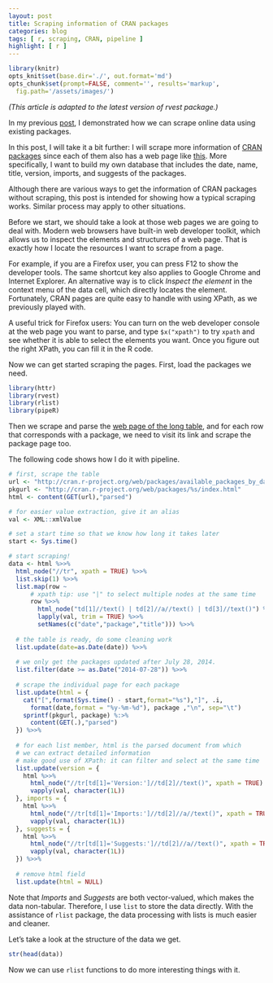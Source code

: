 ```yaml
---
layout: post
title: Scraping information of CRAN packages
categories: blog
tags: [ r, scraping, CRAN, pipeline ]
highlight: [ r ]
---
```


```r
library(knitr)
opts_knit$set(base.dir='./', out.format='md')
opts_chunk$set(prompt=FALSE, comment='', results='markup',
  fig.path='/assets/images/')
```

*(This article is adapted to the latest version of rvest package.)*

In my previous [post](http://renkun.me/blog/2014/07/25/what-are-the-most-popular-keywords-of-cran-packages.html), I demonstrated how we can scrape online data using existing packages. 

In this post, I will take it a bit further: I will scrape more information of [CRAN packages](http://cran.r-project.org/web/packages/available_packages_by_date.html) since each of them also has a web page like [this](http://cran.r-project.org/web/packages/rlist/). More specifically, I want to build my own database that includes the date, name, title, version, imports, and suggests of the packages.

Although there are various ways to get the information of CRAN packages without scraping, this post is intended for showing how a typical scraping works. Similar process may apply to other situations.

Before we start, we should take a look at those web pages we are going to deal with. Modern web browsers have built-in web developer toolkit, which allows us to inspect the elements and structures of a web page. That is exactly how I locate the resources I want to scrape from a page.

For example, if you are a Firefox user, you can press F12 to show the developer tools. The same shortcut key also applies to Google Chrome and Internet Explorer. An alternative way is to click *Inspect the element* in the context menu of the data cell, which directly locates the element. Fortunately, CRAN pages are quite easy to handle with using XPath, as we previously played with. 

A useful trick for Firefox users: You can turn on the web developer console at the web page you want to parse, and type `$x("xpath")` to try `xpath` and see whether it is able to select the elements you want. Once you figure out the right XPath, you can fill it in the R code.

Now we can get started scraping the pages. First, load the packages we need.

```r
library(httr)
library(rvest)
library(rlist)
library(pipeR)
```

Then we scrape and parse the [web page of the long table](http://cran.r-project.org/web/packages/available_packages_by_date.html), and for each row that corresponds with a package, we need to visit its link and scrape the package page too.

The following code shows how I do it with pipeline.

```r
# first, scrape the table
url <- "http://cran.r-project.org/web/packages/available_packages_by_date.html"
pkgurl <- "http://cran.r-project.org/web/packages/%s/index.html"
html <- content(GET(url),"parsed")

# for easier value extraction, give it an alias
val <- XML::xmlValue

# set a start time so that we know how long it takes later
start <- Sys.time()

# start scraping!
data <- html %>>%
  html_node("//tr", xpath = TRUE) %>>%
  list.skip(1) %>>%
  list.map(row ~
      # xpath tip: use "|" to select multiple nodes at the same time
      row %>>%
        html_node("td[1]//text() | td[2]//a//text() | td[3]//text()") %>>%
        lapply(val, trim = TRUE) %>>%
        setNames(c("date","package","title"))) %>>%
  
  # the table is ready, do some cleaning work
  list.update(date=as.Date(date)) %>>%
  
  # we only get the packages updated after July 28, 2014.
  list.filter(date >= as.Date("2014-07-28")) %>>%
  
  # scrape the individual page for each package
  list.update(html = {
    cat("[",format(Sys.time() - start,format="%s"),"]", .i,
      format(date,format = "%y-%m-%d"), package ,"\n", sep="\t")
    sprintf(pkgurl, package) %:>%
      content(GET(.),"parsed")
  }) %>>%
  
  # for each list member, html is the parsed document from which
  # we can extract detailed information
  # make good use of XPath: it can filter and select at the same time
  list.update(version = {
    html %>>%
      html_node("//tr[td[1]='Version:']//td[2]//text()", xpath = TRUE) %>>%
      vapply(val, character(1L))
  }, imports = {
    html %>>%
      html_node("//tr[td[1]='Imports:']//td[2]//a//text()", xpath = TRUE) %>>%
      vapply(val, character(1L))
  }, suggests = {
    html %>>%
      html_node("//tr[td[1]='Suggests:']//td[2]//a//text()", xpath = TRUE) %>>%
      vapply(val, character(1L))
  }) %>>%
  
  # remove html field
  list.update(html = NULL)
```

Note that *Imports* and *Suggests* are both vector-valued, which makes the data non-tabular. Therefore, I use `list` to store the data directly. With the assistance of `rlist` package, the data processing with lists is much easier and cleaner.

Let's take a look at the structure of the data we get.

```r
str(head(data))
```

Now we can use `rlist` functions to do more interesting things with it.
